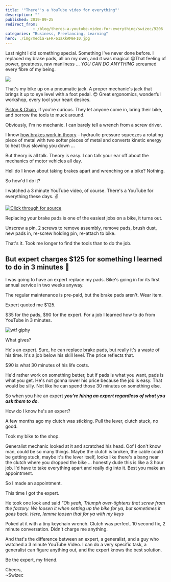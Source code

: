 ```yaml
---
title: '"There''s a YouTube video for everything"'
description: ""
published: 2019-09-25
redirect_from: 
            - /blog/theres-a-youtube-video-for-everything/swizec/9206
categories: "Business, Freelancing, Learning"
hero: ./img/media-EFR-61aXkAMeF10.jpg
---
```

Last night I did something special. Something I&#x27;ve never done before. I replaced my brake pads, all on my own, and it was magical 😍That feeling of power, greatness, raw manliness ... _YOU CAN DO ANYTHING_ screamed every fibre of my being.

[![](./img/media-EFR-61aXkAMeF10.jpg)](https://twitter.com/Swizec/status/1176704975382224896)

That&#x27;s my bike up on a pneumatic jack. A proper mechanic&#x27;s jack that brings it up to eye level with a foot pedal. 😍 Great ergonomics, wonderful workshop, every tool your heart desires.

[Piston &amp; Chain](https://pistonandchain.com/), if you&#x27;re curious. They let anyone come in, bring their bike, and borrow the tools to muck around.

Obviously, I&#x27;m no mechanic. I can barely tell a wrench from a screw driver.

I know [how brakes work in theory](https://en.wikipedia.org/wiki/Disc_brake) – hydraulic pressure squeezes a rotating piece of metal with two softer pieces of metal and converts kinetic energy to heat thus slowing you down ...

But theory is all talk. Theory is easy. I can talk your ear off about the mechanics of motor vehicles all day.

Hell do I know about taking brakes apart and wrenching on a bike? Nothing.

So how&#x27;d I do it?

I watched a 3 minute YouTube video, of course. There&#x27;s a YouTube for everything these days. ✌️

[![Click through for source](./img/techletter.app-screenshot-1569427778894.png)](https://www.youtube.com/watch?v=Ji0phl_znEU)

Replacing your brake pads is one of the easiest jobs on a bike, it turns out.

Unscrew a pin, 2 screws to remove assembly, remove pads, brush dust, new pads in, re-screw holding pin, re-attach to bike.

That&#x27;s it. Took me longer to find the tools than to do the job.

## But expert charges \$125 for something I learned to do in 3 minutes 🤔

I was going to have an expert replace my pads. Bike&#x27;s going in for its first annual service in two weeks anyway.

The regular maintenance is pre-paid, but the brake pads aren&#x27;t. Wear item.

Expert quoted me \$125.

$35 for the pads, $90 for the expert. For a job I learned how to do from YouTube in 3 minutes.

![wtf giphy](./img/media-pPhyAv5t9V8djyRFJH-giphy-downsized-medium.gif)

What gives?

He&#x27;s an expert. Sure, he can replace brake pads, but really it&#x27;s a waste of his time. It&#x27;s a job below his skill level. The price reflects that.

\$90 is what 30 minutes of his life costs.

He&#x27;d rather work on something better, but if pads is what you want, pads is what you get. He&#x27;s not gonna lower his price because the job is easy. That would be silly. Not like he can spend those 30 minutes on something else.

So when you hire an expert **_you&#x27;re hiring an expert regardless of what you ask them to do_**.

How do I know he&#x27;s an expert?

A few months ago my clutch was sticking. Pull the lever, clutch stuck, no good.

Took my bike to the shop.

Generalist mechanic looked at it and scratched his head. Oof I don&#x27;t know man, could be so many things. Maybe the clutch is broken, the cable could be getting stuck, maybe it&#x27;s the lever itself, looks like there&#x27;s a bang near the clutch where you dropped the bike ... honestly dude this is like a 3 hour job. I&#x27;d have to take everything apart and really dig into it. Best you make an appointment.

So I made an appointment.

This time I got the expert.

He took one look and said _&quot;Oh yeah, Triumph over-tightens that screw from the factory. We loosen it when setting up the bike for ya, but sometimes it goes back. Here, lemme loosen that for ya with my keys_

Poked at it with a tiny keychain wrench. Clutch was perfect. 10 second fix, 2 minute conversation. Didn&#x27;t charge me anything.

And that&#x27;s the difference between an expert, a generalist, and a guy who watched a 3 minute YouTube Video. I can do a very specific task, a generalist can figure anything out, and the expert knows the best solution.

Be the expert, my friend.

Cheers,  
~Swizec
